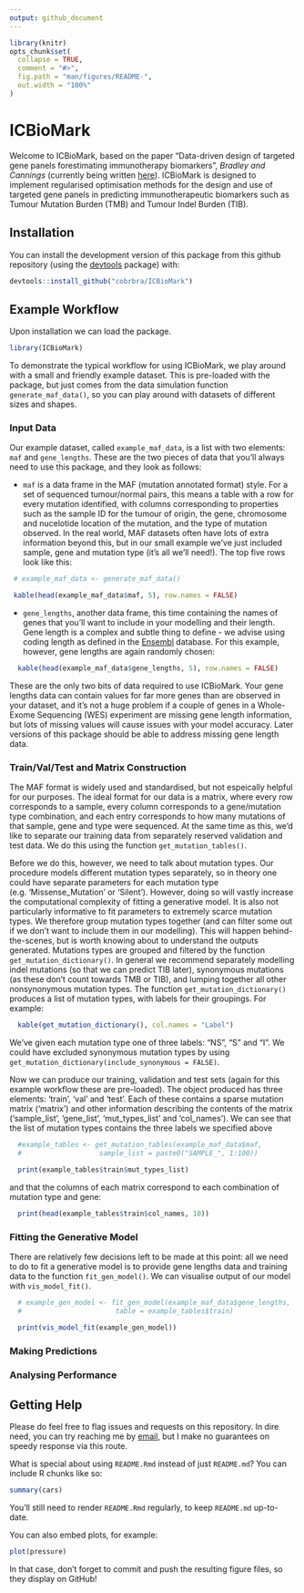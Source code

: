 ```yaml
---
output: github_document
---
```


<!-- README.md is generated from README.Rmd. Please edit that file -->

```r
library(knitr)
opts_chunk$set(
  collapse = TRUE,
  comment = "#>",
  fig.path = "man/figures/README-",
  out.width = "100%"
)
```

# ICBioMark

<!-- badges: start -->
<!-- badges: end -->

Welcome to ICBioMark, based on the paper "Data-driven design of targeted gene panels forestimating immunotherapy biomarkers", *Bradley and Cannings* (currently being written [here](https://github.com/cobrbra/TargetedPanelEstimation_Paper)). ICBioMark is designed to implement regularised optimisation methods for the design and use of targeted gene panels in predicting immunotherapeutic biomarkers such as Tumour Mutation Burden (TMB) and Tumour Indel Burden (TIB).

## Installation

<!-- You can install the development version of ICBioMark from [CRAN](https://CRAN.R-project.org) with: -->
You can install the development version of this package from this github repository (using the [devtools](https://cran.r-project.org/web/packages/devtools/index.html) package) with:

``` r
devtools::install_github("cobrbra/ICBioMark")
```

## Example Workflow

Upon installation we can load the package.

```r
library(ICBioMark)
```

To demonstrate the typical workflow for using ICBioMark, we play around with a small and friendly example dataset. This is pre-loaded with the package, but just comes from the data simulation function `generate_maf_data()`, so you can play around with datasets of different sizes and shapes. 

### Input Data

Our example dataset, called `example_maf_data`, is a list with two elements: `maf` and `gene_lengths`. These are the two pieces of data that you'll always need to use this package, and they look as follows:

 * `maf` is a data frame in the MAF (mutation annotated format) style. For a set of sequenced tumour/normal pairs, this means a table with a row for every mutation identified, with columns corresponding to properties such as the sample ID for the tumour of origin, the gene, chromosome and nucelotide location of the mutation, and the type of mutation observed. In the real world, MAF datasets often have lots of extra information beyond this, but in our small example we've just included sample, gene and mutation type (it's all we'll need!). The top five rows look like this:
 
```r
 # example_maf_data <- generate_maf_data()

 kable(head(example_maf_data$maf, 5), row.names = FALSE)
```
 * `gene_lengths`, another data frame, this time containing the names of genes that you'll want to include in your modelling and their length. Gene length is a complex and subtle thing to define - we advise using coding length as defined in the [Ensembl](https://www.ensembl.org/index.html) database. For this example, however, gene lengths are again randomly chosen:
 
``` r
  kable(head(example_maf_data$gene_lengths, 5), row.names = FALSE)
```
These are the only two bits of data required to use ICBioMark. Your gene lengths data can contain values for far more genes than are observed in your dataset, and it's not a huge problem if a couple of genes in a Whole-Exome Sequencing (WES) experiment are missing gene length information, but lots of missing values will cause issues with your model accuracy. Later versions of this package should be able to address missing gene length data.

### Train/Val/Test and Matrix Construction
The MAF format is widely used and standardised, but not espeically helpful for our purposes. The ideal format for our data is a matrix, where every row corresponds to a sample, every column corresponds to a gene/mutation type combination, and each entry corresponds to how many mutations of that sample, gene and type were sequenced. At the same time as this, we'd like to separate our training data from separately reserved validation and test data. We do this using the function `get_mutation_tables()`. 

Before we do this, however, we need to talk about mutation types. Our procedure models different mutation types separately, so in theory one could have separate parameters for each mutation type (e.g. 'Missense_Mutation' or 'Silent'). However, doing so will vastly increase the computational complexity of fitting a generative model. It is also not particularly informative to fit parameters to extremely scarce mutation types. We therefore group mutation types together (and can filter some out if we don't want to include them in our modelling). This will happen behind-the-scenes, but is worth knowing about to understand the outputs generated. Mutations types are grouped and filtered by the function `get_mutation_dictionary()`. In general we recommend separately modelling indel mutations (so that we can predict TIB later), synonymous mutations (as these don't count towards TMB or TIB), and lumping together all other nonsynonymous mutation types. The function `get_mutation_dictionary()` produces a list of mutation types, with labels for their groupings. For example:

```r
  kable(get_mutation_dictionary(), col.names = "Label")
```
We've given each mutation type one of three labels: "NS", "S" and "I". We could have excluded synonymous mutation types by using `get_mutation_dictionary(include_synonymous = FALSE)`.

Now we can produce our training, validation and test sets (again for this example workflow these are pre-loaded). The object produced has three elements: 'train', 'val' and 'test'. Each of these contains a sparse mutation matrix ('matrix') and other information describing the contents of the matrix ('sample_list', 'gene_list', 'mut_types_list' and 'col_names'). We can see that the list of mutation types contains the three labels we specified above

```r
  #example_tables <- get_mutation_tables(example_maf_data$maf, 
  #                   sample_list = paste0("SAMPLE_", 1:100))

  print(example_tables$train$mut_types_list)
```
and that the columns of each matrix correspond to each combination of mutation type and gene:

```r
  print(head(example_tables$train$col_names, 10))
```


### Fitting the Generative Model
There are relatively few decisions left to be made at this point: all we need to do to fit a generative model is to provide gene lengths data and training data to the function `fit_gen_model()`. We can visualise output of our model with `vis_model_fit()`.

```r
  # example_gen_model <- fit_gen_model(example_maf_data$gene_lengths, 
  #                       table = example_tables$train)

  print(vis_model_fit(example_gen_model))

```


### Making Predictions 

### Analysing Performance

## Getting Help
Please do feel free to flag issues and requests on this repository. In dire need, you can try reaching me by [email](j.r.j.bradley@sms.ed.ac.uk), but I make no guarantees on speedy response via this route.


What is special about using `README.Rmd` instead of just `README.md`? You can include R chunks like so:

```r
summary(cars)
```

You'll still need to render `README.Rmd` regularly, to keep `README.md` up-to-date.

You can also embed plots, for example:

```r
plot(pressure)
```

In that case, don't forget to commit and push the resulting figure files, so they display on GitHub!
